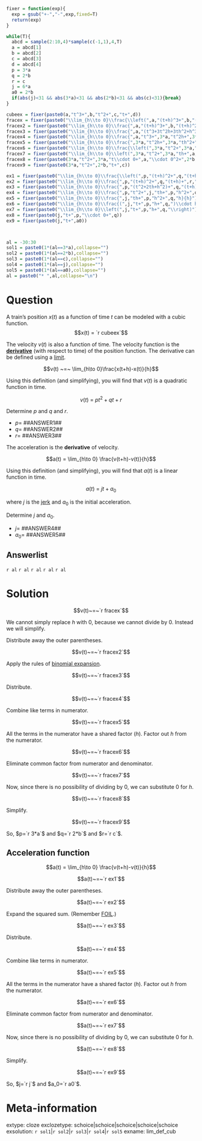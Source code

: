 ```r
fixer = function(exp){
  exp = gsub("+-","-",exp,fixed=T)
  return(exp)
}

while(T){
  abcd = sample(2:10,4)*sample(c(-1,1),4,T)
  a = abcd[1]
  b = abcd[2]
  c = abcd[3]
  d = abcd[4]
  p = 3*a
  q = 2*b
  r = c
  j = 6*a
  a0 = 2*b
  if(abs(j)<31 && abs(3*a)<31 && abs(2*b)<31 && abs(c)<31){break}
}

cubeex = fixer(paste0(a,"t^3+",b,"t^2+",c,"t+",d))
fracex = fixer(paste0("\\lim_{h\\to 0}\\frac{\\left(",a,"(t+h)^3+",b,"(t+h)^2+",c,"(t+h)+",d,"\\right)-\\left(",a,"t^3+",b,"t^2+",c,"t+",d,"\\right)}{h}"))
fracex2 = fixer(paste0("\\lim_{h\\to 0}\\frac{",a,"(t+h)^3+",b,"(t+h)^2+",c,"(t+h)+",d,"+",-a,"t^3+",-b,"t^2+",-c,"t+",-d,"}{h}"))
fracex3 = fixer(paste0("\\lim_{h\\to 0}\\frac{",a,"(t^3+3t^2h+3th^2+h^3)+",b,"(t^2+2th+h^2)+",c,"(t+h)+",d,"+",-a,"t^3+",-b,"t^2+",-c,"t+",-d,"}{h}"))
fracex4 = fixer(paste0("\\lim_{h\\to 0}\\frac{",a,"t^3+",3*a,"t^2h+",3*a,"th^2+",a,"h^3+",b,"t^2+",2*b,"th+",b,"h^2+",c,"t+",c,"h+",d,"+",-a,"t^3+",-b,"t^2+",-c,"t+",-d,"}{h}"))
fracex5 = fixer(paste0("\\lim_{h\\to 0}\\frac{",3*a,"t^2h+",3*a,"th^2+",a,"h^3+",2*b,"th+",b,"h^2+",c,"h}{h}"))
fracex6 = fixer(paste0("\\lim_{h\\to 0}\\frac{\\left(",3*a,"t^2+",3*a,"th+",a,"h^2+",2*b,"t+",b,"h+",c,"\\right)\\cdot h}{h}"))
fracex7 = fixer(paste0("\\lim_{h\\to 0}\\left(",3*a,"t^2+",3*a,"th+",a,"h^2+",2*b,"t+",b,"h+",c,"\\right)"))
fracex8 = fixer(paste0(3*a,"t^2+",3*a,"t\\cdot 0+",a,"\\cdot 0^2+",2*b,"t+",b,"\\cdot 0+",c))
fracex9 = fixer(paste0(3*a,"t^2+",2*b,"t+",c))

ex1 = fixer(paste0("\\lim_{h\\to 0}\\frac{\\left(",p,"(t+h)^2+",q,"(t+h)+",r,"\\right)-\\left(",p,"t^2+",q,"t+",r,"\\right)}{h}"))
ex2 = fixer(paste0("\\lim_{h\\to 0}\\frac{",p,"(t+h)^2+",q,"(t+h)+",r,"+",-p,"t^2+",-q,"t+",-r,"}{h}"))
ex3 = fixer(paste0("\\lim_{h\\to 0}\\frac{",p,"(t^2+2th+h^2)+",q,"(t+h)+",r,"+",-p,"t^2+",-q,"t+",-r,"}{h}"))
ex4 = fixer(paste0("\\lim_{h\\to 0}\\frac{",p,"t^2+",j,"th+",p,"h^2+",q,"t+",q,"h+",r,"+",-p,"t^2+",-q,"t+",-r,"}{h}"))
ex5 = fixer(paste0("\\lim_{h\\to 0}\\frac{",j,"th+",p,"h^2+",q,"h}{h}"))
ex6 = fixer(paste0("\\lim_{h\\to 0}\\frac{(",j,"t+",p,"h+",q,")\\cdot h}{h}"))
ex7 = fixer(paste0("\\lim_{h\\to 0}\\left(",j,"t+",p,"h+",q,"\\right)"))
ex8 = fixer(paste0(j,"t+",p,"\\cdot 0+",q))
ex9 = fixer(paste0(j,"t+",a0))



al = -30:30
sol1 = paste0(1*(al==3*a),collapse="")
sol2 = paste0(1*(al==2*b),collapse="")
sol3 = paste0(1*(al==c),collapse="")
sol4 = paste0(1*(al==j),collapse="")
sol5 = paste0(1*(al==a0),collapse="")
al = paste0("* ",al,collapse="\n")
```

Question
========

A train's position $x(t)$ as a function of time $t$ can be modeled with a cubic function.  $$x(t) = `r cubeex`$$

The velocity $v(t)$ is also a function of time. The velocity function is the [**derivative**](https://en.wikipedia.org/wiki/Derivative#As_a_limit) (with respect to time) of the position function. The derivative can be defined using a [limit](https://en.wikipedia.org/wiki/Limit_(mathematics)).

$$v(t) ~=~ \lim_{h\to 0}\frac{x(t+h)-x(t)}{h}$$

Using this definition (and simplifying), you will find that $v(t)$ is a quadratic function in time.

$$v(t) ~=~ pt^2+qt+r$$

Determine $p$ and $q$ and $r$.

* $p=$ ##ANSWER1##
* $q=$ ##ANSWER2##
* $r=$ ##ANSWER3##

The acceleration is the **derivative** of velocity.

$$a(t) = \lim_{h\to 0} \frac{v(t+h)-v(t)}{h}$$

Using this definition (and simplifying), you will find that $a(t)$ is a linear function in time.

$$a(t)~=~jt+a_0$$

where $j$ is the [jerk](https://en.wikipedia.org/wiki/Jerk_(physics)) and $a_0$ is the initial acceleration.

Determine $j$ and $a_0$.

* $j=$ ##ANSWER4##
* $a_0=$ ##ANSWER5##



Answerlist
--------

`r al`
`r al`
`r al`
`r al`
`r al`

Solution
========


$$v(t)~=~`r fracex`$$

We cannot simply replace $h$ with $0$, because we cannot divide by $0$. Instead we will simplify.

Distribute away the outer parentheses.

$$v(t)~=~`r fracex2`$$

Apply the rules of [binomial expansion](https://en.wikipedia.org/wiki/Binomial_theorem).

$$v(t)~=~`r fracex3`$$

Distribute.

$$v(t)~=~`r fracex4`$$

Combine like terms in numerator.

$$v(t)~=~`r fracex5`$$

All the terms in the numerator have a shared factor ($h$). Factor out $h$ from the numerator.

$$v(t)~=~`r fracex6`$$

Eliminate common factor from numerator and denominator.

$$v(t)~=~`r fracex7`$$

Now, since there is no possibility of dividing by $0$, we can substitute $0$ for $h$.

$$v(t)~=~`r fracex8`$$

Simplify.

$$v(t)~=~`r fracex9`$$

So, $p=`r 3*a`$ and $q=`r 2*b`$ and $r=`r c`$.


## Acceleration function

$$a(t) = \lim_{h\to 0} \frac{v(t+h)-v(t)}{h}$$

$$a(t)~=~`r ex1`$$


Distribute away the outer parentheses.

$$a(t)~=~`r ex2`$$

Expand the squared sum. (Remember [FOIL](https://en.wikipedia.org/wiki/FOIL_method).)

$$a(t)~=~`r ex3`$$

Distribute.

$$a(t)~=~`r ex4`$$

Combine like terms in numerator.

$$a(t)~=~`r ex5`$$

All the terms in the numerator have a shared factor ($h$). Factor out $h$ from the numerator.

$$a(t)~=~`r ex6`$$

Eliminate common factor from numerator and denominator.

$$a(t)~=~`r ex7`$$

Now, since there is no possibility of dividing by $0$, we can substitute $0$ for $h$.

$$a(t)~=~`r ex8`$$

Simplify.

$$a(t)~=~`r ex9`$$

So, $j=`r j`$ and $a_0=`r a0`$.



Meta-information
============
extype: cloze
exclozetype: schoice|schoice|schoice|schoice|schoice
exsolution: `r sol1`|`r sol2`|`r sol3`|`r sol4`|`r sol5`
exname: lim_def_cub